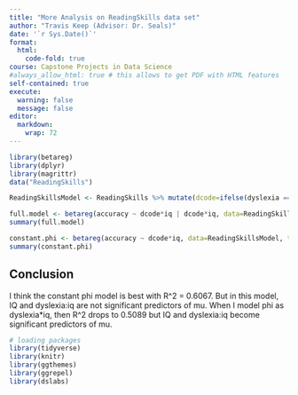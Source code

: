 ```yaml
---
title: "More Analysis on ReadingSkills data set"
author: "Travis Keep (Advisor: Dr. Seals)"
date: '`r Sys.Date()`'
format:
  html:
    code-fold: true
course: Capstone Projects in Data Science
#always_allow_html: true # this allows to get PDF with HTML features
self-contained: true
execute: 
  warning: false
  message: false
editor: 
  markdown: 
    wrap: 72
---
```





```r
library(betareg)
library(dplyr)
library(magrittr)
data("ReadingSkills")

ReadingSkillsModel <- ReadingSkills %>% mutate(dcode=ifelse(dyslexia == "no", -0.5, 0.5))

full.model <- betareg(accuracy ~ dcode*iq | dcode*iq, data=ReadingSkillsModel, type="BC")
summary(full.model)

constant.phi <- betareg(accuracy ~ dcode*iq, data=ReadingSkillsModel, type="BC")
summary(constant.phi)

```

## Conclusion

I think the constant phi model is best with R^2 = 0.6067. But in this model, IQ and dyslexia:iq are not significant predictors of mu. When I model phi as dyslexia\*iq, then R^2 drops to 0.5089 but IQ and dyslexia:iq become significant predictors of mu.



```r
# loading packages 
library(tidyverse)
library(knitr)
library(ggthemes)
library(ggrepel)
library(dslabs)
```

